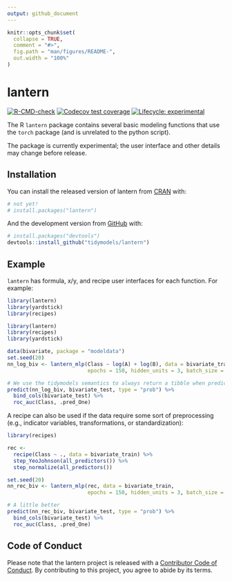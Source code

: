 ```yaml
---
output: github_document
---
```


<!-- README.md is generated from README.Rmd. Please edit that file -->

```r
knitr::opts_chunk$set(
  collapse = TRUE,
  comment = "#>",
  fig.path = "man/figures/README-",
  out.width = "100%"
)
```

# lantern

<!-- badges: start -->
[![R-CMD-check](https://github.com/tidymodels/lantern/workflows/R-CMD-check/badge.svg)](https://github.com/tidymodels/lantern/actions)
[![Codecov test coverage](https://codecov.io/gh/tidymodels/lantern/branch/master/graph/badge.svg)](https://codecov.io/gh/tidymodels/lantern?branch=master)
[![Lifecycle: experimental](https://img.shields.io/badge/lifecycle-experimental-orange.svg)](https://www.tidyverse.org/lifecycle/#experimental)
<!-- badges: end -->

The R `lantern` package contains several basic modeling functions that use the `torch` package (and is unrelated to the python script).  

The package is currently experimental; the user interface and other details may change before release. 

## Installation

You can install the released version of lantern from [CRAN](https://CRAN.R-project.org) with:

``` r
# not yet!
# install.packages("lantern")
```

And the development version from [GitHub](https://github.com/) with:

``` r
# install.packages("devtools")
devtools::install_github("tidymodels/lantern")
```
## Example

`lantern` has formula, x/y, and recipe user interfaces for each function. For example:

```r
library(lantern)
library(yardstick)
library(recipes)
```
```r
library(lantern)
library(recipes)
library(yardstick)

data(bivariate, package = "modeldata")
set.seed(20)
nn_log_biv <- lantern_mlp(Class ~ log(A) + log(B), data = bivariate_train, 
                          epochs = 150, hidden_units = 3, batch_size = 64)

# We use the tidymodels semantics to always return a tibble when predicting
predict(nn_log_biv, bivariate_test, type = "prob") %>% 
  bind_cols(bivariate_test) %>% 
  roc_auc(Class, .pred_One)
```

A recipe can also be used if the data require some sort of preprocessing (e.g., indicator variables, transformations, or standardization): 

```r
library(recipes)

rec <- 
  recipe(Class ~ ., data = bivariate_train) %>%  
  step_YeoJohnson(all_predictors()) %>% 
  step_normalize(all_predictors())

set.seed(20)
nn_rec_biv <- lantern_mlp(rec, data = bivariate_train, 
                          epochs = 150, hidden_units = 3, batch_size = 64)

# A little better
predict(nn_rec_biv, bivariate_test, type = "prob") %>% 
  bind_cols(bivariate_test) %>% 
  roc_auc(Class, .pred_One)
```

## Code of Conduct
  
Please note that the lantern project is released with a [Contributor Code of Conduct](https://contributor-covenant.org/version/2/0/CODE_OF_CONDUCT.html). By contributing to this project, you agree to abide by its terms.

